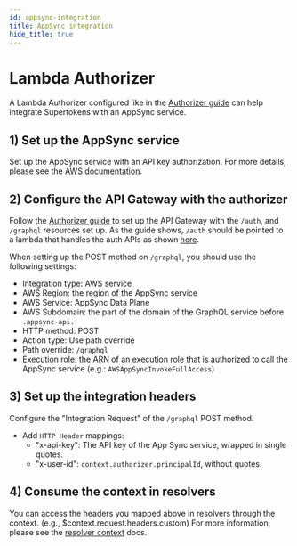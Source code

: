 ```yaml
---
id: appsync-integration
title: AppSync integration
hide_title: true
---
```


<!-- COPY DOCS -->
<!-- ./session/serverless/with-aws-lambda/appsync-integration.mdx -->

# Lambda Authorizer

A Lambda Authorizer configured like in the [Authorizer guide](./authorizer) can help integrate Supertokens with an AppSync service.  

## 1) Set up the AppSync service

Set up the AppSync service with an API key authorization. For more details, please see the [AWS documentation](https://docs.aws.amazon.com/appsync/latest/devguide/quickstart.html).

## 2) Configure the API Gateway with the authorizer

Follow the [Authorizer guide](./authorizer) to set up the API Gateway with the `/auth`, and `/graphql` resources set up. As the guide shows, `/auth` should be pointed to a lambda that handles the auth APIs as shown [here](./auth-serverless).


When setting up the POST method on `/graphql`, you should use the following settings:
- Integration type: AWS service
- AWS Region: the region of the AppSync service
- AWS Service: AppSync Data Plane
- AWS Subdomain: the part of the domain of the GraphQL service before `.appsync-api.`
- HTTP method: POST
- Action type: Use path override
- Path override: `/graphql`
- Execution role: the ARN of an execution role that is authorized to call the AppSync service (e.g.: `AWSAppSyncInvokeFullAccess`)

## 3) Set up the integration headers

Configure the "Integration Request" of the `/graphql` POST method.

- Add `HTTP Header` mappings:
    - "x-api-key": The API key of the App Sync service, wrapped in single quotes.
    - "x-user-id": `context.authorizer.principalId`, without quotes.

## 4) Consume the context in resolvers

You can access the headers you mapped above in resolvers through the context. (e.g., $context.request.headers.custom) For more information, please see the [resolver context](https://docs.aws.amazon.com/appsync/latest/devguide/resolver-context-reference.html) docs.